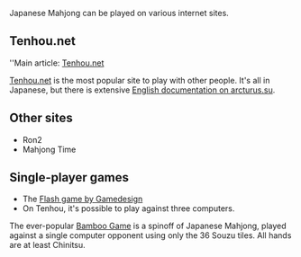 Japanese Mahjong can be played on various internet sites.

== Tenhou.net ==

''Main article: [[Tenhou.net]]

[http://tenhou.net Tenhou.net] is the most popular site to play with other people. It's all in Japanese, but there is extensive [http://arcturus.su/tenhou/ English documentation on arcturus.su].

== Other sites ==

* Ron2
* Mahjong Time

== Single-player games ==

* The [http://www.gamedesign.jp/flash/mahjong/mahjong_e.html Flash game by Gamedesign]
* On Tenhou, it's possible to play against three computers.

The ever-popular [http://www.gamedesign.jp/flash/bamboo/bamboo.swf Bamboo Game] is a spinoff of Japanese Mahjong, played against a single computer opponent using only the 36 Souzu tiles. All hands are at least Chinitsu.